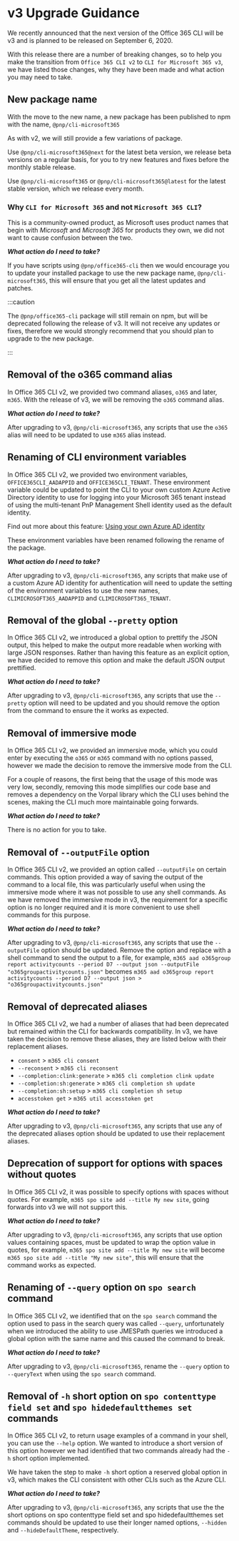 # v3 Upgrade Guidance

We recently announced that the next version of the Office 365 CLI will be v3 and is planned to be released on September 6, 2020.

With this release there are a number of breaking changes, so to help you make the transition from `Office 365 CLI v2` to `CLI for Microsoft 365 v3`, we have listed those changes, why they have been made and what action you may need to take.

## New package name

With the move to the new name, a new package has been published to npm with the name, `@pnp/cli-microsoft365`

As with v2, we will still provide a few variations of package.

Use `@pnp/cli-microsoft365@next` for the latest beta version, we release beta versions on a regular basis, for you to try new features and fixes before the monthly stable release.

Use `@pnp/cli-microsoft365` or `@pnp/cli-microsoft365@latest` for the latest stable version, which we release every month.

### Why `CLI for Microsoft 365` and not `Microsoft 365 CLI`?

This is a community-owned product, as Microsoft uses product names that begin with _Microsoft_ and _Microsoft 365_ for products they own, we did not want to cause confusion between the two.

***What action do I need to take?***

If you have scripts using `@pnp/office365-cli` then we would encourage you to update your installed package to use the new package name, `@pnp/cli-microsoft365`, this will ensure that you get all the latest updates and patches.

:::caution

The `@pnp/office365-cli` package will still remain on npm, but will be deprecated following the release of v3. It will not receive any updates or fixes, therefore we would strongly recommend that you should plan to upgrade to the new package.

:::

## Removal of the o365 command alias

In Office 365 CLI v2, we provided two command aliases, `o365` and later, `m365`. With the release of v3, we will be removing the `o365` command alias.

***What action do I need to take?***

After upgrading to v3, `@pnp/cli-microsoft365`, any scripts that use the `o365` alias will need to be updated to use `m365` alias instead.

## Renaming of CLI environment variables

In Office 365 CLI v2, we provided two environment variables, `OFFICE365CLI_AADAPPID` and `OFFICE365CLI_TENANT`. These environment variable could be updated to point the CLI to your own custom Azure Active Directory identity to use for logging into your Microsoft 365 tenant instead of using the multi-tenant PnP Management Shell identity used as the default identity.

Find out more about this feature: [Using your own Azure AD identity](user-guide/using-own-identity.mdx)

These environment variables have been renamed following the rename of the package.

***What action do I need to take?***

After upgrading to v3, `@pnp/cli-microsoft365`, any scripts that make use of a custom Azure AD identity for authentication will need to update the setting of the environment variables to use the new names, `CLIMICROSOFT365_AADAPPID` and `CLIMICROSOFT365_TENANT`.

## Removal of the global `--pretty` option

In Office 365 CLI v2, we introduced a global option to prettify the JSON output, this helped to make the output more readable when working with large JSON responses. Rather than having this feature as an explicit option, we have decided to remove this option and make the default JSON output prettified.

***What action do I need to take?***

After upgrading to v3, `@pnp/cli-microsoft365`, any scripts that use the `--pretty` option will need to be updated and you should remove the option from the command to ensure the it works as expected.

## Removal of immersive mode

In Office 365 CLI v2, we provided an immersive mode, which you could enter by executing the `o365` or `m365` command with no options passed, however we made the decision to remove the immersive mode from the CLI.

For a couple of reasons, the first being that the usage of this mode was very low, secondly, removing this mode simplifies our code base and removes a dependency on the Vorpal library which the CLI uses behind the scenes, making the CLI much more maintainable going forwards.

***What action do I need to take?***

There is no action for you to take.

## Removal of `--outputFile` option

In Office 365 CLI v2, we provided an option called `--outputFile` on certain commands. This option provided a way of saving the output of the command to a local file, this was particularly useful when using the immersive mode where it was not possible to use any shell commands. As we have removed the immersive mode in v3, the requirement for a specific option is no longer required and it is more convenient to use shell commands for this purpose.

***What action do I need to take?***

After upgrading to v3, `@pnp/cli-microsoft365`, any scripts that use the `--outputFile` option should be updated. Remove the option and replace with a shell command to send the output to a file, for example, `m365 aad o365group report activitycounts --period D7 --output json --outputFile "o365groupactivitycounts.json"` becomes `m365 aad o365group report activitycounts --period D7 --output json > "o365groupactivitycounts.json"`

## Removal of deprecated aliases

In Office 365 CLI v2, we had a number of aliases that had been deprecated but remained within the CLI for backwards compatibility. In v3, we have taken the decision to remove these aliases, they are listed below with their replacement aliases.

- `consent` > `m365 cli consent`
- `--reconsent` > `m365 cli reconsent`
- `--completion:clink:generate` > `m365 cli completion clink update`
- `--completion:sh:generate` > `m365 cli completion sh update`
- `--completion:sh:setup` > `m365 cli completion sh setup`
- `accesstoken get` > `m365 util accesstoken get`

***What action do I need to take?***

After upgrading to v3, `@pnp/cli-microsoft365`, any scripts that use any of the deprecated aliases option should be updated to use their replacement aliases.

## Deprecation of support for options with spaces without quotes

In Office 365 CLI v2, it was possible to specify options with spaces without quotes. For example, `m365 spo site add --title My new site`, going forwards into v3 we will not support this.

***What action do I need to take?***

After upgrading to v3, `@pnp/cli-microsoft365`, any scripts that use option values containing spaces, must be  updated to wrap the option value in quotes, for example, `m365 spo site add --title My new site` will become `m365 spo site add --title "My new site"`, this will ensure that the command works as expected.

## Renaming of `--query` option on `spo search` command

In Office 365 CLI v2, we identified that on the `spo search` command the option used to pass in the search query was called `--query`, unfortunately when we introduced the ability to use JMESPath queries we introduced a global option with the same name and this caused the command to break.

***What action do I need to take?***

After upgrading to v3, `@pnp/cli-microsoft365`, rename the `--query` option to `--queryText` when using the `spo search` command.

## Removal of `-h` short option on `spo contenttype field set` and `spo hidedefaultthemes set` commands

In Office 365 CLI v2, to return usage examples of a command in your shell, you can use the `--help` option. We wanted to introduce a short version of this option however we had identified that two commands already had the `-h` short option implemented.

We have taken the step to make `-h` short option a reserved global option in v3, which makes the CLI consistent with other CLIs such as the Azure CLI.

***What action do I need to take?***

After upgrading to v3, `@pnp/cli-microsoft365`, any scripts that use the the short options on spo contenttype field set and spo hidedefaultthemes set commands should be updated to use their longer named options, `--hidden` and `--hideDefaultTheme`, respectively.
